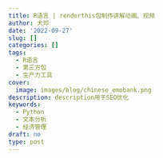```yaml
---
title: R语言 | renderthis包制作讲解动画、视频
author: 大邓
date: '2022-09-27'
slug: []
categories: []
tags:
  - R语言
  - 第三方包
  - 生产力工具
cover:
  image: images/blog/chinese_emobank.png
description: description用于SEO优化
keywords:
  - Python
  - 文本分析
  - 经济管理
draft: no
type: post
---
```


